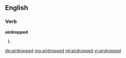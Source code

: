 ==English==

===Verb===
'''airdropped'''

# {{past of|[[airdrop]]}}

[[de:airdropped]]
[[mg:airdropped]]
[[ml:airdropped]]
[[vi:airdropped]]